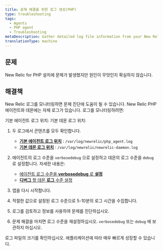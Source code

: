 ```yaml
---
title: 문제 해결을 위한 로그 생성(PHP)
type: troubleshooting
tags:
  - Agents
  - PHP agent
  - Troubleshooting
metaDescription: Gather detailed log file information from your New Relic for PHP installation to diagnose issues.
translationType: machine
---
```


## 문제

New Relic for PHP 설치에 문제가 발생했지만 원인이 무엇인지 확실하지 않습니다.

## 해결책

New Relic 로그를 모니터링하면 문제 진단에 도움이 될 수 있습니다. New Relic PHP 에이전트와 데몬에는 자체 로그가 있습니다. 로그를 모니터링하려면:

기본 에이전트 로그 위치: 기본 데몬 로그 위치:

1. 두 로그에서 콘텐츠를 모두 확인합니다.

   * **[기본 에이전트 로그 위치](/docs/apm/agents/php-agent/configuration/php-agent-configuration/#inivar-logfile)** : `/var/log/newrelic/php_agent.log`
   * **[기본 데몬 로그 위치](/docs/apm/agents/php-agent/configuration/php-agent-configuration/#inivar-daemon-logfile)** : `/var/log/newrelic/newrelic-daemon.log`

2. 에이전트의 로그 수준을 `verbosedebug` 으로 설정하고 데몬의 로그 수준을 `debug` 로 설정합니다. 자세한 내용은:

   * [에이전트 로그 수준을 **verbosedebug** 로 **설정**](https://docs.newrelic.com/docs/apm/agents/php-agent/configuration/php-agent-configuration/#inivar-loglevel)
   * [**디버그** 할 데몬 **로그** 수준 설정](https://docs.newrelic.com/docs/apm/agents/php-agent/configuration/php-agent-configuration/#inivar-daemon-loglevel)

3. 앱을 다시 시작합니다.

4. 적절한 값으로 설정된 로그 수준으로 5-10분의 로그 시간을 수집합니다.

5. 로그를 검토하고 정보를 사용하여 문제를 진단하십시오.

6. 문제 해결을 마치면 로그 수준을 재설정하십시오. `verbosedebug` 또는 `debug` 에 보관하지 마십시오.

<Callout variant="caution">
  로그 파일의 크기를 확인하십시오. 애플리케이션에 따라 매우 빠르게 성장할 수 있습니다.
</Callout>